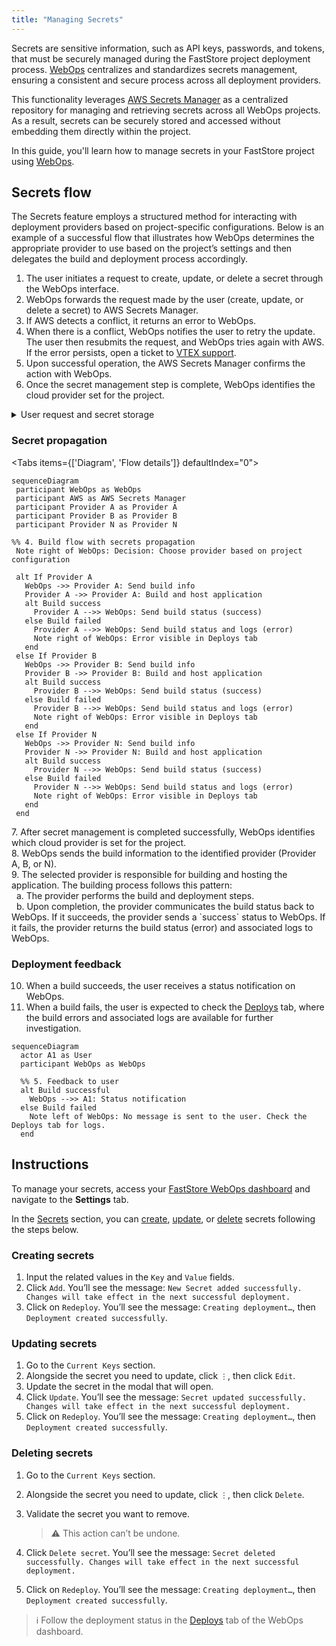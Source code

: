 ---
title: "Managing Secrets"
---

Secrets are sensitive information, such as API keys, passwords, and tokens, that must be securely managed during the FastStore project deployment process. [WebOps](https://developers.vtex.com/docs/guides/faststore/1-onboarding-overview) centralizes and standardizes secrets management, ensuring a consistent and secure process across all deployment providers.

This functionality leverages [AWS Secrets Manager](https://aws.amazon.com/pt/secrets-manager/) as a centralized repository for managing and retrieving secrets across all WebOps projects. As a result, secrets can be securely stored and accessed without embedding them directly within the project.

In this guide, you'll learn how to manage secrets in your FastStore project using [WebOps](https://developers.vtex.com/docs/guides/faststore/1-onboarding-overview).

## Secrets flow

The Secrets feature employs a structured method for interacting with deployment providers based on project-specific configurations. Below is an example of a successful flow that illustrates how WebOps determines the appropriate provider to use based on the project’s settings and then delegates the build and deployment process accordingly.

1. The user initiates a request to create, update, or delete a secret through the WebOps interface.
2. WebOps forwards the request made by the user (create, update, or delete a secret) to AWS Secrets Manager.
3. If AWS detects a conflict, it returns an error to WebOps.
4. When there is a conflict, WebOps notifies the user to retry the update. The user then resubmits the request, and WebOps tries again with AWS. If the error persists, open a ticket to [VTEX support](https://help.vtex.com/en/support).
5. Upon successful operation, the AWS Secrets Manager confirms the action with WebOps.
6. Once the secret management step is complete, WebOps identifies the cloud provider set for the project.

<details>
<summary>User request and secret storage</summary>

```mermaid
sequenceDiagram
  actor A1 as User
  participant WebOps as WebOps
  participant AWS as AWS Secrets Manager

  %% 1. User initiates secret creation/update/deletion
  A1 ->> WebOps: Request to create/update/delete secret

  %% 2. WebOps stores secret in AWS Secrets Manager
  WebOps ->> AWS: Store/Update/Delete secret

  alt Update Conflict Detected
    AWS -->> WebOps: Conflict/Error
    WebOps -->> A1: Prompt to retry update
    A1 ->> WebOps: Retry update request
    WebOps ->> AWS: Retry store/update secret
    AWS -->> WebOps: Confirm secret storage/update/deletion
  else No Conflict
    AWS -->> WebOps: Confirm secret storage/update/deletion
  end

  %% 3. WebOps determines which provider to use for build/deployment
  WebOps ->> WebOps: Identify cloud provider
```
</details>

### Secret propagation

<Tabs items={['Diagram', 'Flow details']} defaultIndex="0">
<Tab>
 ```mermaid
sequenceDiagram
  participant WebOps as WebOps
  participant AWS as AWS Secrets Manager
  participant Provider A as Provider A
  participant Provider B as Provider B
  participant Provider N as Provider N

 %% 4. Build flow with secrets propagation
  Note right of WebOps: Decision: Choose provider based on project configuration

  alt If Provider A
    WebOps ->> Provider A: Send build info
    Provider A ->> Provider A: Build and host application
    alt Build success
      Provider A -->> WebOps: Send build status (success)
    else Build failed
      Provider A -->> WebOps: Send build status and logs (error)
      Note right of WebOps: Error visible in Deploys tab
    end
  else If Provider B
    WebOps ->> Provider B: Send build info
    Provider B ->> Provider B: Build and host application
    alt Build success
      Provider B -->> WebOps: Send build status (success)
    else Build failed
      Provider B -->> WebOps: Send build status and logs (error)
      Note right of WebOps: Error visible in Deploys tab
    end
  else If Provider N
    WebOps ->> Provider N: Send build info
    Provider N ->> Provider N: Build and host application
    alt Build success
      Provider N -->> WebOps: Send build status (success)
    else Build failed
      Provider N -->> WebOps: Send build status and logs (error)
      Note right of WebOps: Error visible in Deploys tab
    end
  end
```
</Tab>
<Tab>
7. After secret management is completed successfully, WebOps identifies which cloud provider is set for the project.<br>8. WebOps sends the build information to the identified provider (Provider A, B, or N).<br>9. The selected provider is responsible for building and hosting the application. The building process follows this pattern:<br>&nbsp;&nbsp;a. The provider performs the build and deployment steps.<br>&nbsp;&nbsp;b. Upon completion, the provider communicates the build status back to WebOps. If it succeeds, the provider sends a `success` status to WebOps. If it fails, the provider returns the build status (error) and associated logs to WebOps.
</Tab>
</Tabs>

### Deployment feedback

10. When a build succeeds, the user receives a status notification on WebOps. 
11. When a build fails, the user is expected to check the [Deploys](https://developers.vtex.com/docs/guides/faststore/1-onboarding-dashboard#deploys) tab, where the build errors and associated logs are available for further investigation.

```mermaid
sequenceDiagram
  actor A1 as User
  participant WebOps as WebOps

  %% 5. Feedback to user
  alt Build successful
    WebOps -->> A1: Status notification
  else Build failed
    Note left of WebOps: No message is sent to the user. Check the Deploys tab for logs.
  end
```

## Instructions

To manage your secrets, access your [FastStore WebOps dashboard](https://developers.vtex.com/docs/guides/faststore/1-onboarding-dashboard) and navigate to the **Settings** tab.

In the [Secrets](https://developers.vtex.com/docs/guides/faststore/1-onboarding-dashboard#secrets) section, you can [create](#creating-secrets), [update](#updating-secrets), or [delete](#deleting-secrets) secrets following the steps below.

### Creating secrets

1. Input the related values in the `Key` and `Value` fields.
2. Click `Add`. You’ll see the message: `New Secret added successfully. Changes will take effect in the next successful deployment.`
3. Click on `Redeploy`. You’ll see the message: `Creating deployment…`, then `Deployment created successfully`.

### Updating secrets

1. Go to the `Current Keys` section.
2. Alongside the secret you need to update, click `⋮`, then click `Edit`.
3. Update the secret in the modal that will open.
4. Click `Update`. You’ll see the message: `Secret updated successfully. Changes will take effect in the next successful deployment.`
5. Click on `Redeploy`. You’ll see the message: `Creating deployment…`, then `Deployment created successfully`.

### Deleting secrets

1. Go to the `Current Keys` section.
2. Alongside the secret you need to update, click `⋮`, then click `Delete`.
3. Validate the secret you want to remove. 

   >⚠ This action can’t be undone.

4. Click `Delete secret`. You’ll see the message: `Secret deleted successfully. Changes will take effect in the next successful deployment.`
5. Click on `Redeploy`. You’ll see the message: `Creating deployment…`, then `Deployment created successfully`.

>ℹ Follow the deployment status in the [Deploys](https://developers.vtex.com/docs/guides/faststore/1-onboarding-dashboard#deploys) tab of the WebOps dashboard.
